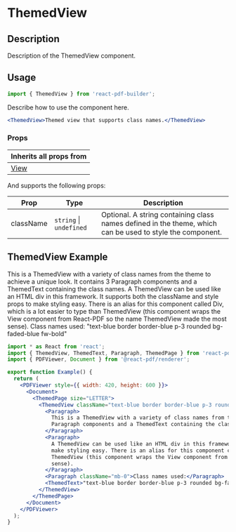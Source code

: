

<Meta title="Documentation/Components/Basics/ThemedView" />

<h1>ThemedView</h1>

## Description

Description of the ThemedView component.

## Usage

```jsx
import { ThemedView } from 'react-pdf-builder';
```

Describe how to use the component here.

```jsx
<ThemedView>Themed view that supports class names.</ThemedView>
```

### Props

| Inherits all props from                       |
| --------------------------------------------- |
| [View](https://react-pdf.org/components#view) |

And supports the following props:

| Prop      | Type                        | Description                                                                                               |
| --------- | --------------------------- | --------------------------------------------------------------------------------------------------------- |
| className | `string` &#124; `undefined` | Optional. A string containing class names defined in the theme, which can be used to style the component. |

## ThemedView Example

<DocsPDF>
  <ThemedView className="text-blue border border-blue p-3 rounded bg-faded-blue fw-bold">
    <Paragraph>This is a ThemedView with a variety of class names from the theme to achieve a unique look. It contains 3 Paragraph components and a ThemedText containing the class names.</Paragraph>
    <Paragraph>A ThemedView can be used like an HTML div in this framework. It supports both the className and style props to make styling easy. There is an alias for this component called Div, which is a lot easier to type than ThemedView (this component wraps the View component from React-PDF so the name ThemedView made the most sense).</Paragraph>
    <Paragraph className="mb-0">Class names used:</Paragraph>
    <ThemedText>"text-blue border border-blue p-3 rounded bg-faded-blue fw-bold"</ThemedText>
  </ThemedView>
</DocsPDF>

```jsx
import * as React from 'react';
import { ThemedView, ThemedText, Paragraph, ThemedPage } from 'react-pdf-builder';
import { PDFViewer, Document } from '@react-pdf/renderer';

export function Example() {
  return (
    <PDFViewer style={{ width: 420, height: 600 }}>
      <Document>
        <ThemedPage size="LETTER">
          <ThemedView className="text-blue border border-blue p-3 rounded bg-faded-blue fw-bold">
            <Paragraph>
              This is a ThemedView with a variety of class names from the theme to achieve a unique look. It contains 3
              Paragraph components and a ThemedText containing the class names.
            </Paragraph>
            <Paragraph>
              A ThemedView can be used like an HTML div in this framework. It supports both the className and style props to
              make styling easy. There is an alias for this component called Div, which is a lot easier to type than
              ThemedView (this component wraps the View component from React-PDF so the name ThemedView made the most
              sense).
            </Paragraph>
            <Paragraph className="mb-0">Class names used:</Paragraph>
            <ThemedText>"text-blue border border-blue p-3 rounded bg-faded-blue fw-bold"</ThemedText>
          </ThemedView>
        </ThemedPage>
      </Document>
    </PDFViewer>
  );
}
```
